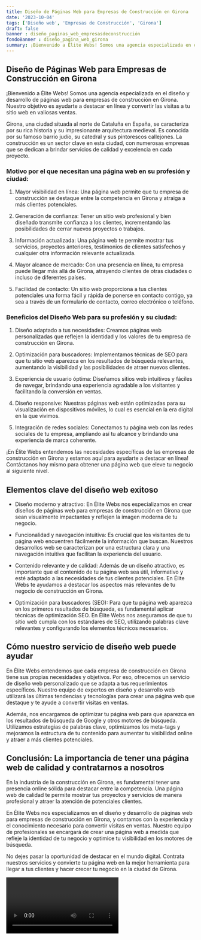 ```yaml
---
title: Diseño de Páginas Web para Empresas de Construcción en Girona
date: '2023-10-04'
tags: ['Diseño web', 'Empresas de Construcción', 'Girona']
draft: false
banner : diseño_paginas_web_empresasdeconstrucción
fondoBanner : diseño_pagina_web_girona
summary: ¡Bienvenido a Élite Webs! Somos una agencia especializada en el diseño y desarrollo de páginas web para empresas de construcción en Girona. Nuestro objetivo es ayudarte a destacar en línea y convertir las visitas a tu sitio web en valiosas ventas. 
---
```


## Diseño de Páginas Web para Empresas de Construcción en Girona

¡Bienvenido a Élite Webs! Somos una agencia especializada en el diseño y desarrollo de páginas web para empresas de construcción en Girona. Nuestro objetivo es ayudarte a destacar en línea y convertir las visitas a tu sitio web en valiosas ventas. 

Girona, una ciudad situada al norte de Cataluña en España, se caracteriza por su rica historia y su impresionante arquitectura medieval. Es conocida por su famoso barrio judío, su catedral y sus pintorescos callejones. La construcción es un sector clave en esta ciudad, con numerosas empresas que se dedican a brindar servicios de calidad y excelencia en cada proyecto.

### Motivo por el que necesitan una página web en su profesión y ciudad:

1. Mayor visibilidad en línea: Una página web permite que tu empresa de construcción se destaque entre la competencia en Girona y atraiga a más clientes potenciales.

2. Generación de confianza: Tener un sitio web profesional y bien diseñado transmite confianza a los clientes, incrementando las posibilidades de cerrar nuevos proyectos o trabajos.

3. Información actualizada: Una página web te permite mostrar tus servicios, proyectos anteriores, testimonios de clientes satisfechos y cualquier otra información relevante actualizada.

4. Mayor alcance de mercado: Con una presencia en línea, tu empresa puede llegar más allá de Girona, atrayendo clientes de otras ciudades o incluso de diferentes países.

5. Facilidad de contacto: Un sitio web proporciona a tus clientes potenciales una forma fácil y rápida de ponerse en contacto contigo, ya sea a través de un formulario de contacto, correo electrónico o teléfono.

### Beneficios del Diseño Web para su profesión y su ciudad:

1. Diseño adaptado a tus necesidades: Creamos páginas web personalizadas que reflejen la identidad y los valores de tu empresa de construcción en Girona.

2. Optimización para buscadores: Implementamos técnicas de SEO para que tu sitio web aparezca en los resultados de búsqueda relevantes, aumentando la visibilidad y las posibilidades de atraer nuevos clientes.

3. Experiencia de usuario óptima: Diseñamos sitios web intuitivos y fáciles de navegar, brindando una experiencia agradable a los visitantes y facilitando la conversión en ventas.

4. Diseño responsive: Nuestras páginas web están optimizadas para su visualización en dispositivos móviles, lo cual es esencial en la era digital en la que vivimos.

5. Integración de redes sociales: Conectamos tu página web con las redes sociales de tu empresa, ampliando así tu alcance y brindando una experiencia de marca coherente.

¡En Élite Webs entendemos las necesidades específicas de las empresas de construcción en Girona y estamos aquí para ayudarte a destacar en línea! Contáctanos hoy mismo para obtener una página web que eleve tu negocio al siguiente nivel.

<GifSeo />

<Cta />

## Elementos clave del diseño web exitoso

- Diseño moderno y atractivo: En Élite Webs nos especializamos en crear diseños de páginas web para empresas de construcción en Girona que sean visualmente impactantes y reflejen la imagen moderna de tu negocio.

- Funcionalidad y navegación intuitiva: Es crucial que los visitantes de tu página web encuentren fácilmente la información que buscan. Nuestros desarrollos web se caracterizan por una estructura clara y una navegación intuitiva que facilitan la experiencia del usuario.

- Contenido relevante y de calidad: Además de un diseño atractivo, es importante que el contenido de tu página web sea útil, informativo y esté adaptado a las necesidades de tus clientes potenciales. En Élite Webs te ayudamos a destacar los aspectos más relevantes de tu negocio de construcción en Girona.

- Optimización para buscadores (SEO): Para que tu página web aparezca en los primeros resultados de búsqueda, es fundamental aplicar técnicas de optimización SEO. En Élite Webs nos aseguramos de que tu sitio web cumpla con los estándares de SEO, utilizando palabras clave relevantes y configurando los elementos técnicos necesarios.

## Cómo nuestro servicio de diseño web puede ayudar

En Élite Webs entendemos que cada empresa de construcción en Girona tiene sus propias necesidades y objetivos. Por eso, ofrecemos un servicio de diseño web personalizado que se adapta a tus requerimientos específicos. Nuestro equipo de expertos en diseño y desarrollo web utilizará las últimas tendencias y tecnologías para crear una página web que destaque y te ayude a convertir visitas en ventas.

Además, nos encargamos de optimizar tu página web para que aparezca en los resultados de búsqueda de Google y otros motores de búsqueda. Utilizamos estrategias de palabras clave, optimizamos los meta-tags y mejoramos la estructura de tu contenido para aumentar tu visibilidad online y atraer a más clientes potenciales.

## Conclusión: La importancia de tener una página web de calidad y contratarnos a nosotros

En la industria de la construcción en Girona, es fundamental tener una presencia online sólida para destacar entre la competencia. Una página web de calidad te permite mostrar tus proyectos y servicios de manera profesional y atraer la atención de potenciales clientes.

En Élite Webs nos especializamos en el diseño y desarrollo de páginas web para empresas de construcción en Girona, y contamos con la experiencia y el conocimiento necesario para convertir visitas en ventas. Nuestro equipo de profesionales se encargará de crear una página web a medida que refleje la identidad de tu negocio y optimice tu visibilidad en los motores de búsqueda.

No dejes pasar la oportunidad de destacar en el mundo digital. Contrata nuestros servicios y convierte tu página web en la mejor herramienta para llegar a tus clientes y hacer crecer tu negocio en la ciudad de Girona.

<Video />

<CtaBot job='Empresas de Construcción' city='Girona'/>

<Gmaps query='Girona+españa+maps' />